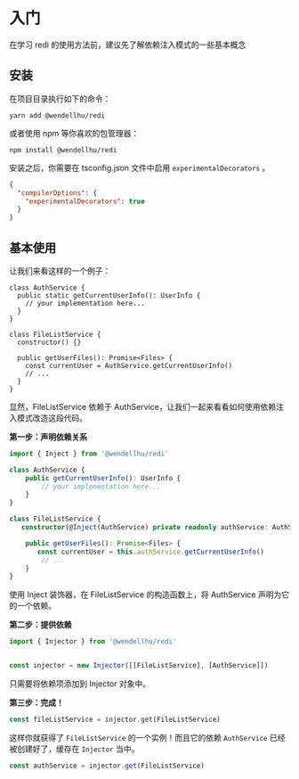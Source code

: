 
# 入门

<Callout>
  在学习 redi 的使用方法前，建议先了解依赖注入模式的一些基本概念
</Callout>

## 安装

在项目目录执行如下的命令：

```shell
yarn add @wendellhu/redi
```

或者使用 npm 等你喜欢的包管理器：

```shell
npm install @wendellhu/redi
```

安装之后，你需要在 tsconfig.json 文件中启用 `experimentalDecorators` 。

```json highlight=3
{
  "compilerOptions": {
    "experimentalDecorators": true
  }
}
```

## 基本使用

让我们来看这样的一个例子：

```tsx
class AuthService {
  public static getCurrentUserInfo(): UserInfo {
    // your implementation here...
  }
}

class FileListService {
  constructor() {}

  public getUserFiles(): Promise<Files> {
    const currentUser = AuthService.getCurrentUserInfo()
    // ...
  }
}
```

显然，FileListService 依赖于 AuthService，让我们一起来看看如何使用依赖注入模式改造这段代码。

**第一步：声明依赖关系**

```typescript highlight=1,4,10,13
import { Inject } from '@wendellhu/redi'

class AuthService {
    public getCurrentUserInfo(): UserInfo {
        // your implementation here...
    }
}

class FileListService {
   constructor(@Inject(AuthService) private readonly authService: AuthService) {}

    public getUserFiles(): Promise<Files> {
       const currentUser = this.authService.getCurrentUserInfo()
        // ...
    }
}
```

使用 Inject 装饰器，在 FileListService 的构造函数上，将 AuthService 声明为它的一个依赖。

**第二步：提供依赖**

```typescript
import { Injector } from '@wendellhu/redi'


const injector = new Injector([[FileListService], [AuthService]])
```

只需要将依赖项添加到 Injector 对象中。

**第三步：完成！**

```typescript
const fileListService = injector.get(FileListService)
```

这样你就获得了 `FileListService` 的一个实例！而且它的依赖 `AuthService` 已经被创建好了，缓存在 `Injector` 当中。

```typescript
const authService = injector.get(FileListService)
```
